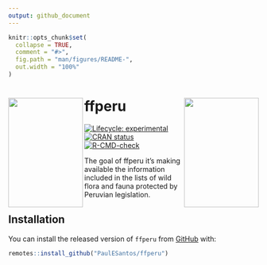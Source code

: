 ```yaml
---
output: github_document
---
```


<!-- README.md is generated from README.Rmd. Please edit that file -->

```r
knitr::opts_chunk$set(
  collapse = TRUE,
  comment = "#>",
  fig.path = "man/figures/README-",
  out.width = "100%"
)
```


# ffperu <a href='https://github.com/PaulESantos/ffperu'><img src='man/figures/libro_rojo.jpg' align="right" height="220" width="150" /></a><img src='man/figures/flora_cites.jpg' align="left" height="220" width="150" /></a>

<!-- badges: start -->
[![Lifecycle: experimental](https://img.shields.io/badge/lifecycle-experimental-orange.svg)](https://lifecycle.r-lib.org/articles/stages.html#experimental)
[![CRAN status](https://www.r-pkg.org/badges/version/ffperu)](https://CRAN.R-project.org/package=ffperu)
[![R-CMD-check](https://github.com/PaulESantos/ffperu/workflows/R-CMD-check/badge.svg)](https://github.com/PaulESantos/ffperu/actions)
<!-- badges: end -->

The goal of ffperu it's making available the information included in the lists of wild flora and fauna protected by Peruvian legislation.

## Installation

You can install the released version of `ffperu` from [GitHub](https://github.com/) with:

``` r
remotes::install_github("PaulESantos/ffperu")
```
